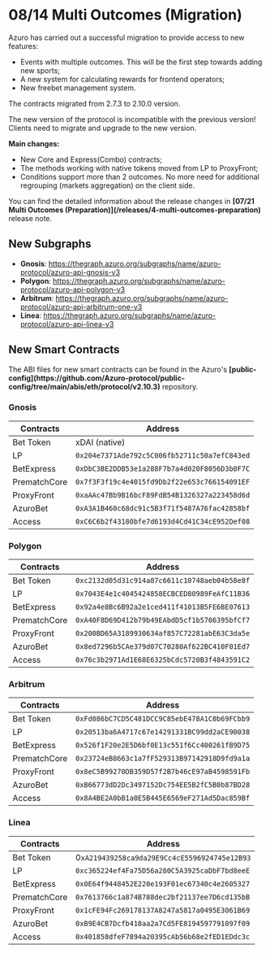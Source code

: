 
# 08/14 Multi Outcomes (Migration)

Azuro has carried out a successful migration to provide access to new features:

- Events with multiple outcomes. This will be the first step towards adding new sports;
- A new system for calculating rewards for frontend operators;
- New freebet management system.

The contracts migrated from 2.7.3 to 2.10.0 version.

<Callout type="alert">
  The new version of the protocol is incompatible with the previous version! Clients need to migrate and upgrade to the new version.
</Callout>

**Main changes:**

- New Core and Express(Combo) contracts;
- The methods working with native tokens moved from LP to ProxyFront;
- Conditions support more than 2 outcomes. No more need for additional regrouping (markets aggregation) on the client side.

<Callout type="info">
  You can find the detailed information about the release changes in <b>[07/21 Multi Outcomes (Preparation)](/releases/4-multi-outcomes-preparation)</b> release note.
</Callout>


## New Subgraphs

- <b>Gnosis</b>: https://thegraph.azuro.org/subgraphs/name/azuro-protocol/azuro-api-gnosis-v3
- <b>Polygon</b>: https://thegraph.azuro.org/subgraphs/name/azuro-protocol/azuro-api-polygon-v3
- <b>Arbitrum</b>: https://thegraph.azuro.org/subgraphs/name/azuro-protocol/azuro-api-arbitrum-one-v3
- <b>Linea</b>: https://thegraph.azuro.org/subgraphs/name/azuro-protocol/azuro-api-linea-v3


## New Smart Contracts

<Callout type="info">
  The ABI files for new smart contracts can be found in the Azuro's <b>[public-config](https://github.com/Azuro-protocol/public-config/tree/main/abis/eth/protocol/v2.10.3)</b> repository.
</Callout>

### Gnosis

| Contracts | Address |
| --- | --- |
| Bet Token | xDAI (native) |
| LP | `0x204e7371Ade792c5C006fb52711c50a7efC843ed` |
| BetExpress | `0xDbC3BE2DDB53e1a288F7b7a4d020F8056D3b0F7C` |
| PrematchCore | `0x7f3F3f19c4e4015fd9Db2f22e653c766154091EF` |
| ProxyFront | `0xaAAc47Bb9B16bcF89FdB54B1326327a223458d6d` |
| AzuroBet | `0xA3A1B460c68dc91c5B3f71f5487A76fac42858bf` |
| Access | `0xC6C6b2f43180bfe7d6193d4Cd41C34cE952Def08` |

### Polygon

| Contracts | Address |
| --- | --- |
| Bet Token | `0xc2132d05d31c914a87c6611c10748aeb04b58e8f` |
| LP | `0x7043E4e1c4045424858ECBCED80989FeAfC11B36` |
| BetExpress | `0x92a4e8Bc6B92a2e1ced411f41013B5FE6BE07613` |
| PrematchCore | `0xA40F8D69D412b79b49EAbdD5cf1b5706395bfCf7` |
| ProxyFront | `0x200BD65A3189930634af857C72281abE63C3da5e` |
| AzuroBet | `0x8ed7296b5CAe379d07C70280Af622BC410F01Ed7` |
| Access | `0x76c3b2971Ad1E68E6325bCdc5720B3f4843591C2` |

### Arbitrum

| Contracts | Address |
| --- | --- |
| Bet Token | `0xFd086bC7CD5C481DCC9C85ebE478A1C0b69FCbb9` |
| LP | `0x20513ba6A4717c67e14291331BC99dd2aCE90038` |
| BetExpress | `0x526f1F20e2E5D6bf0E13c551f6Cc400261fB9D75` |
| PrematchCore | `0x23724eB8663c1a7fF529313B97142918D9fd9a1a` |
| ProxyFront | `0x8eC5B99270DB359D57f2B7b46cE97aB4598591Fb` |
| AzuroBet | `0xB66773dD2Dc3497152Dc754EE5B2fC5B0b87BD28` |
| Access | `0x8A4BE2A0bB1a0E5B445E6569eF271Ad5Dac859Bf` |

### Linea

| Contracts | Address |
| --- | --- |
| Bet Token |0`xA219439258ca9da29E9Cc4cE5596924745e12B93` |
| LP | `0xc365224ef4Fa75D56a280C5A3925caDbF7bd8eeE` |
| BetExpress | `0x0E64f9448452E220e193F01ec67340c4e2605327` |
| PrematchCore | `0x7613766c1a874B788dec2bf21137ee7D6cd135bB` |
| ProxyFront | `0x1cFE94Fc269178137A8247a5817a0495E3061B69` |
| AzuroBet | `0xB9E4CB7Dcfb418aa2a7Cd5FE8194597791097f09` |
| Access | `0x401858dfeF7894a20395cAb56b68e2fED1EDdc3c` |
